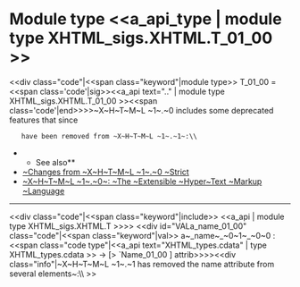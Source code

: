 =Module type <<a_api_type | module type XHTML_sigs.XHTML.T_01_00 >> =
<<div class="code"|<<span class="keyword"|module type>> T_01_00 = <<span class='code'|sig>><<a_api text=".." | module type XHTML_sigs.XHTML.T_01_00 >><<span class='code'|end>>>>~X~H~T~M~L ~1~.~0 includes some deprecated features that since
    have been removed from ~X~H~T~M~L ~1~.~1~:\\
**See also**
* [[http://www.w3.org/TR/xhtml11/changes.html#a_changes|~Changes from ~X~H~T~M~L ~1~.~0 ~Strict]]
* [[http://www.w3.org/TR/2000/REC-xhtml1-20000126/|~X~H~T~M~L ~1~.~0~: ~The ~Extensible ~Hyper~Text ~Markup ~Language]]


----
<<div class="code"|<<span class="keyword"|include>> <<a_api | module type XHTML_sigs.XHTML.T >>>>
<<div id="VALa_name_01_00" class="code"|<<span class="keyword"|val>> a~_name~_~0~1~_~0~0 : <<span class="code type"|<<a_api text="XHTML_types.cdata" | type XHTML_types.cdata >> -> [> `Name_01_00 ] attrib>>>><<div class="info"|~X~H~T~M~L ~1~.~1 has removed the name attribute from several elements~:\\
>>
